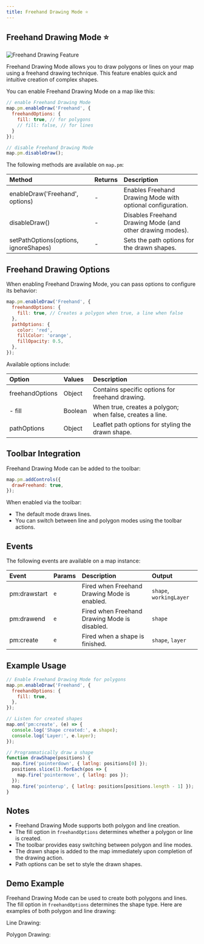 ```yaml
---
title: Freehand Drawing Mode ⭐
---
```


## Freehand Drawing Mode ⭐


![Freehand Drawing Feature](https://assets.geoman.io//assets/freehand-draw.gif)

Freehand Drawing Mode allows you to draw polygons or lines on your map using a freehand drawing technique. This feature enables quick and intuitive creation of complex shapes.

You can enable Freehand Drawing Mode on a map like this:

```js
// enable Freehand Drawing Mode
map.pm.enableDraw('Freehand', {
  freehandOptions: {
    fill: true, // for polygons
    // fill: false, // for lines
  }
});

// disable Freehand Drawing Mode
map.pm.disableDraw();
```

The following methods are available on `map.pm`:

| Method                                 | Returns | Description                                                   |
| :------------------------------------- | :------ | :------------------------------------------------------------ |
| enableDraw('Freehand', options)        | -       | Enables Freehand Drawing Mode with optional configuration.    |
| disableDraw()                          | -       | Disables Freehand Drawing Mode (and other drawing modes).     |
| setPathOptions(options, ignoreShapes)  | -       | Sets the path options for the drawn shapes.                   |

## Freehand Drawing Options

When enabling Freehand Drawing Mode, you can pass options to configure its behavior:

```js
map.pm.enableDraw('Freehand', {
  freehandOptions: {
    fill: true, // Creates a polygon when true, a line when false
  },
  pathOptions: {
    color: 'red',
    fillColor: 'orange',
    fillOpacity: 0.5,
  },
});
```

Available options include:

| Option          | Values         | Description                                           |
| :-------------- | :------------- | :---------------------------------------------------- |
| freehandOptions | Object         | Contains specific options for freehand drawing.       |
| - fill          | Boolean        | When true, creates a polygon; when false, creates a line. |
| pathOptions     | Object         | Leaflet path options for styling the drawn shape.     |

## Toolbar Integration

Freehand Drawing Mode can be added to the toolbar:

```javascript
map.pm.addControls({
  drawFreehand: true,
});
```

When enabled via the toolbar:
- The default mode draws lines.
- You can switch between line and polygon modes using the toolbar actions.

## Events

The following events are available on a map instance:

| Event           | Params | Description                                     | Output                    |
| :-------------- | :----- | :---------------------------------------------- | :------------------------ |
| pm:drawstart    | `e`    | Fired when Freehand Drawing Mode is enabled.    | `shape`, `workingLayer`   |
| pm:drawend      | `e`    | Fired when Freehand Drawing Mode is disabled.   | `shape`                   |
| pm:create       | `e`    | Fired when a shape is finished.                 | `shape`, `layer`          |

## Example Usage

```js
// Enable Freehand Drawing Mode for polygons
map.pm.enableDraw('Freehand', {
  freehandOptions: {
    fill: true,
  },
});

// Listen for created shapes
map.on('pm:create', (e) => {
  console.log('Shape created:', e.shape);
  console.log('Layer:', e.layer);
});

// Programmatically draw a shape
function drawShape(positions) {
  map.fire('pointerdown', { latlng: positions[0] });
  positions.slice(1).forEach(pos => {
    map.fire('pointermove', { latlng: pos });
  });
  map.fire('pointerup', { latlng: positions[positions.length - 1] });
}
```

## Notes

- Freehand Drawing Mode supports both polygon and line creation.
- The fill option in `freehandOptions` determines whether a polygon or line is created.
- The toolbar provides easy switching between polygon and line modes.
- The drawn shape is added to the map immediately upon completion of the drawing action.
- Path options can be set to style the drawn shapes.

## Demo Example



Freehand Drawing Mode can be used to create both polygons and lines. The fill option in `freehandOptions` determines the shape type. Here are examples of both polygon and line drawing:


Line Drawing:

<FreehandDrawing fill={false}/>

Polygon Drawing:

<FreehandDrawing fill={true}/>

